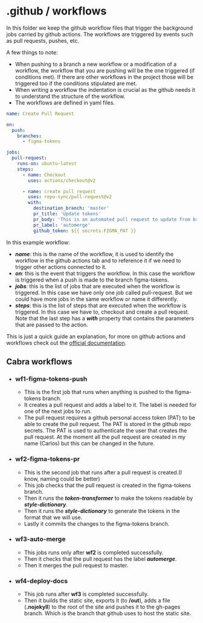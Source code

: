 # .github / workflows

In this folder we keep the github workflow files that trigger the background jobs carried by github actions.
The workflows are triggered by events such as pull requests, pushes, etc.

A few things to note:
  - When pushing to a branch a new workflow or a modification of a workflow, the workflow that you are pushing will be the one triggered (if conditions met). If there are other workflows in the project those will be triggered too if the conditions stipulated are met.
  - When writing a workflow the indentation is crucial as the github needs it to understand the structure of the workflow.
  - The workflows are defined in yaml files.

```yaml
name: Create Pull Request

on:
  push:
    branches:
      - figma-tokens

jobs:
  pull-request:
    runs-on: ubuntu-latest
    steps:
      - name: Checkout
        uses: actions/checkout@v2

      - name: create pull request
        uses: repo-sync/pull-request@v2
        with:
          destination_branch: 'master'
          pr_title: 'Update tokens'
          pr_body: 'This is an automated pull request to update from branch figma-tokens'
          pr_label: 'automerge'
          github_token: ${{ secrets.FIGMA_PAT }}


```

In this example workflow:
  - _**name**_: this is the name of the workflow, it is used to identify the workflow in the github actions tab and to
    reference it if we need to trigger other actions connected to it.
  - _**on**_: this is the event that triggers the workflow. In this case the workflow is triggered when a push is made to the branch figma-tokens.
  - _**jobs**_: this is the list of jobs that are executed when the workflow is triggered. In this case we have only one job called pull-request.
    But we could have more jobs in the same workflow or name it differently.
  - _**steps**_: this is the list of steps that are executed when the workflow is triggered. In this case we have to, checkout and create a pull request.
    Note that the last step has a _**with**_ property that contains the parameters that are passed to the action.

This is just a quick guide an explanation, for more on github actions and workflows check out the [official documentation](https://docs.github.com/en/actions/learn-github-actions/introduction-to-github-actions).

## Cabra workflows
  - ### wf1-figma-tokens-push
    - This is the first job that runs when anything is pushed to the figma-tokens branch.
    - It creates a pull request and adds a label to it. The label is needed for one of the next jobs to run.
    - The pull request requires a github personal access token (PAT) to be able to create the pull request.
      The PAT is stored in the github repo secrets. The PAT is used to authenticate the user that creates the pull request.
      At the moment all the pull request are created in my name (Carlos) but this can be changed in the future.
  - ### wf2-figma-tokens-pr
    - This is the second job that runs after a pull request is created.(I know, naming could be better)
    - This job checks that the pull request is created in the figma-tokens branch.
    - Then it runs the _**token-transformer**_ to make the tokens readable by _**style-dictionary**_.
    - Then it runs the _**style-dictionary**_ to generate the tokens in the format that we will use.
    - Lastly it commits the changes to the figma-tokens branch.
  - ### wf3-auto-merge
    - This jobs runs only after **wf2** is completed successfully.
    - Then it checks that the pull request has the label _**automerge**_.
    - Then it merges the pull request to master.
  - ### wf4-deploy-docs
    - This job runs after **wf3** is completed successfully.
    - Then it builds the static site, exports it (to **/out**), adds a file (**.nojekyll**) to the root of the site and pushes it to the gh-pages branch.
      Which is the branch that github uses to host the static site.
